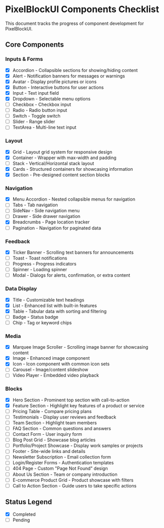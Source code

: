 # PixelBlockUI Components Checklist

This document tracks the progress of component development for PixelBlockUI.

## Core Components

### Inputs & Forms
- [x] Accordion - Collapsible sections for showing/hiding content
- [x] Alert - Notification banners for messages or warnings
- [x] Avatar - Display profile pictures or icons
- [x] Button - Interactive buttons for user actions
- [x] Input - Text input field
- [x] Dropdown - Selectable menu options
- [ ] Checkbox - Checkbox input
- [ ] Radio - Radio button input
- [ ] Switch - Toggle switch
- [ ] Slider - Range slider
- [ ] TextArea - Multi-line text input

### Layout
- [x] Grid - Layout grid system for responsive design
- [x] Container - Wrapper with max-width and padding
- [ ] Stack - Vertical/Horizontal stack layout
- [x] Cards - Structured containers for showcasing information
- [x] Section - Pre-designed content section blocks

### Navigation
- [x] Menu Accordion - Nested collapsible menus for navigation
- [ ] Tabs - Tab navigation
- [ ] SideNav - Side navigation menu
- [ ] Drawer - Side drawer navigation
- [x] Breadcrumbs - Page location tracker
- [ ] Pagination - Navigation for paginated data

### Feedback
- [x] Ticker Banner - Scrolling text banners for announcements
- [ ] Toast - Toast notifications
- [ ] Progress - Progress indicators
- [ ] Spinner - Loading spinner
- [ ] Modal - Dialogs for alerts, confirmation, or extra content

### Data Display
- [x] Title - Customizable text headings
- [x] List - Enhanced list with built-in features
- [x] Table - Tabular data with sorting and filtering
- [ ] Badge - Status badge
- [ ] Chip - Tag or keyword chips

### Media
- [x] Marquee Image Scroller - Scrolling image banner for showcasing content
- [x] Image - Enhanced image component
- [x] Icon - Icon component with common icon sets
- [ ] Carousel - Image/content slideshow
- [ ] Video Player - Embedded video playback

### Blocks

- [x] Hero Section - Prominent top section with call-to-action
- [x] Feature Section - Highlight key features of a product or service
- [ ] Pricing Table - Compare pricing plans
- [ ] Testimonials - Display user reviews and feedback
- [ ] Team Section - Highlight team members
- [ ] FAQ Section - Common questions and answers
- [ ] Contact Form - User inquiry form
- [ ] Blog Post Grid - Showcase blog articles
- [ ] Portfolio/Project Showcase - Display work samples or projects
- [ ] Footer - Site-wide links and details
- [ ] Newsletter Subscription - Email collection form
- [ ] Login/Register Forms - Authentication templates
- [ ] 404 Page - Custom "Page Not Found" design
- [ ] About Us Section - Team or company introduction
- [ ] E-commerce Product Grid - Product showcase with filters
- [ ] Call to Action Section - Guide users to take specific actions

## Status Legend
- [x] Completed
- [ ] Pending
